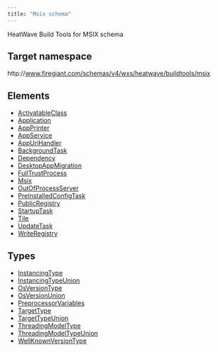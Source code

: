 ```yaml
---
title: "Msix schema"
---
```


HeatWave Build Tools for MSIX schema

## Target namespace

http&#58;//www.firegiant.com/schemas/v4/wxs/heatwave/buildtools/msix

## Elements

- [ActivatableClass](activatableclass/)
- [Application](application/)
- [AppPrinter](appprinter/)
- [AppService](appservice/)
- [AppUriHandler](appurihandler/)
- [BackgroundTask](backgroundtask/)
- [Dependency](dependency/)
- [DesktopAppMigration](desktopappmigration/)
- [FullTrustProcess](fulltrustprocess/)
- [Msix](msix/)
- [OutOfProcessServer](outofprocessserver/)
- [PreInstalledConfigTask](preinstalledconfigtask/)
- [PublicRegistry](publicregistry/)
- [StartupTask](startuptask/)
- [Tile](tile/)
- [UpdateTask](updatetask/)
- [WriteRegistry](writeregistry/)

## Types

- [InstancingType](instancingtype/)
- [InstancingTypeUnion](instancingtype/)
- [OsVersionType](osversiontype/)
- [OsVersionUnion](osversionunion/)
- [PreprocessorVariables](preprocessorvariables/)
- [TargetType](targettype/)
- [TargetTypeUnion](targettype/)
- [ThreadingModelType](threadingmodeltype/)
- [ThreadingModelTypeUnion](threadingmodeltype/)
- [WellKnownVersionType](wellknownversiontype/)
